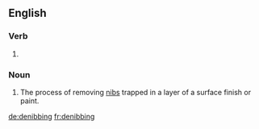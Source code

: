 ==English==

===Verb===
{{head|en|present participle}}

# {{present participle of|denib|lang=en|nocat=1}}

===Noun===
{{en-noun}}
# The process of removing [[nibs]] trapped in a layer of a surface finish or paint.

[[de:denibbing]]
[[fr:denibbing]]